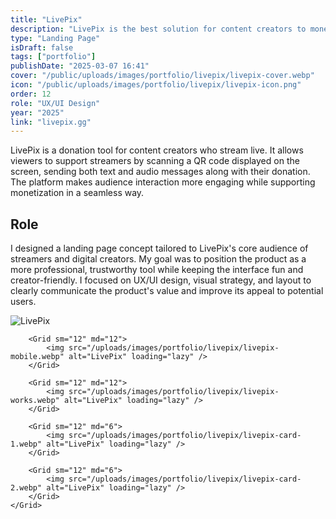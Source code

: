 ```yaml
---
title: "LivePix"
description: "LivePix is the best solution for content creators to monetize live streams. "
type: "Landing Page"
isDraft: false
tags: ["portfolio"]
publishDate: "2025-03-07 16:41"
cover: "/public/uploads/images/portfolio/livepix/livepix-cover.webp"
icon: "/public/uploads/images/portfolio/livepix/livepix-icon.png"
order: 12
role: "UX/UI Design"
year: "2025"
link: "livepix.gg"
---
```



<div class="wrap-sm">

LivePix is a donation tool for content creators who stream live. It allows viewers to support streamers by scanning a QR code displayed on the screen, sending both text and audio messages along with their donation. The platform makes audience interaction more engaging while supporting monetization in a seamless way.


## Role 

I designed a landing page concept tailored to LivePix's core audience of streamers and digital creators. My goal was to position the product as a more professional, trustworthy tool while keeping the interface fun and creator-friendly. I focused on UX/UI design, visual strategy, and layout to clearly communicate the product's value and improve its appeal to potential users.


</div>

<div class="wrap-wider">
    <Grid isContainer>
        <Grid sm="12" md="12">
            <img src="/uploads/images/portfolio/livepix/livepix-lp.webp" alt="LivePix" loading="lazy" />
        </Grid>

        <Grid sm="12" md="12">
            <img src="/uploads/images/portfolio/livepix/livepix-mobile.webp" alt="LivePix" loading="lazy" />
        </Grid>

        <Grid sm="12" md="12">
            <img src="/uploads/images/portfolio/livepix/livepix-works.webp" alt="LivePix" loading="lazy" />
        </Grid>

        <Grid sm="12" md="6">
            <img src="/uploads/images/portfolio/livepix/livepix-card-1.webp" alt="LivePix" loading="lazy" />
        </Grid>

        <Grid sm="12" md="6">
            <img src="/uploads/images/portfolio/livepix/livepix-card-2.webp" alt="LivePix" loading="lazy" />
        </Grid>
    </Grid>
</div>

